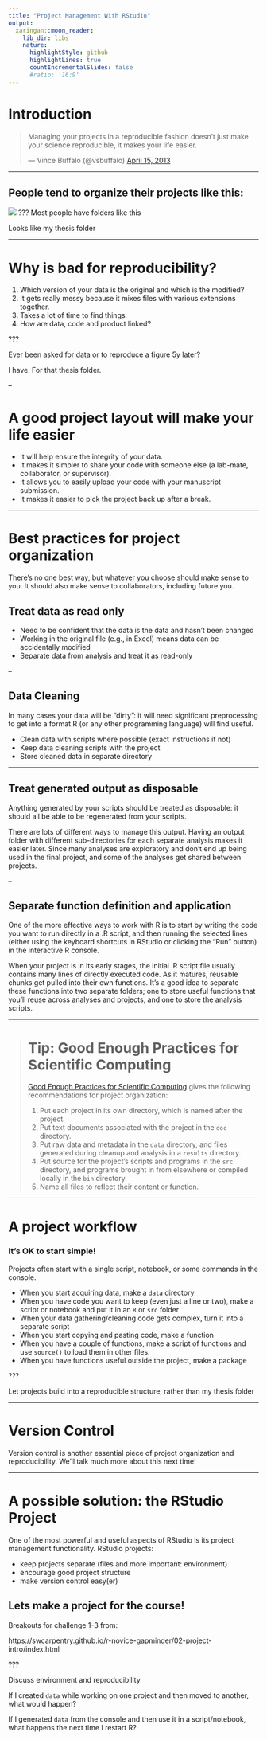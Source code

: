 ```yaml
---
title: "Project Management With RStudio"
output:
  xaringan::moon_reader:
    lib_dir: libs
    nature:
      highlightStyle: github
      highlightLines: true
      countIncrementalSlides: false
      #ratio: '16:9'
---
```



# Introduction

<blockquote class="twitter-tweet"><p>Managing your projects in a reproducible fashion doesn't just make your science reproducible, it makes your life easier.</p>— Vince Buffalo (@vsbuffalo) <a href="https://twitter.com/vsbuffalo/status/323638476153167872">April 15, 2013</a></blockquote>
<script async src="//platform.twitter.com/widgets.js" charset="utf-8"></script>

---

## People tend to organize their projects like this:

![](images/bad_layout.png)
???
Most people have folders like this

Looks like my thesis folder

---

# Why is bad for reproducibility?

1. Which version of your data is
the original and which is the modified?
2. It gets really messy because it mixes files with various
extensions together.
3. Takes a lot of time to find
things.
4. How are data, code and product linked?

???

Ever been asked for data or to reproduce a figure 5y later?

I have. For that thesis folder.

--

# A good project layout will make your life easier

* It will help ensure the integrity of your data.
* It makes it simpler to share your code with someone else
(a lab-mate, collaborator, or supervisor).
* It allows you to easily upload your code with your manuscript submission.
* It makes it easier to pick the project back up after a break.

---

# Best practices for project organization

There's no one best way, but whatever you choose should make sense to you. It should also make sense to collaborators, including future you.

## Treat data as read only

* Need to be confident that the data is the data and hasn't been changed
* Working in the original file (e.g., in Excel) means data can be accidentally modified
* Separate data from analysis and treat it as read-only

--

## Data Cleaning

In many cases your data will be "dirty": it will need significant preprocessing
to get into a format R (or any other programming language) will find useful.

* Clean data with scripts where possible (exact instructions if not)
* Keep data cleaning scripts with the project
* Store cleaned data in separate directory

---

## Treat generated output as disposable

Anything generated by your scripts should be treated as disposable: it should
all be able to be regenerated from your scripts.

There are lots of different ways to manage this output. Having an output folder
with different sub-directories for each separate analysis makes it easier later.
Since many analyses are exploratory and don't end up being used in the final
project, and some of the analyses get shared between projects.

--

## Separate function definition and application

One of the more effective ways to work with R is to start by writing the code you want to run directly in a .R script, and then running the selected lines (either using the keyboard shortcuts in RStudio or clicking the "Run" button) in the interactive R console.

When your project is in its early stages, the initial .R script file usually contains many lines of directly executed code. As it matures, reusable chunks get pulled into their own functions. It's a good idea to separate these functions into two separate folders; one to store useful functions that you'll reuse across analyses and projects, and one to store the analysis scripts.

---

> # Tip: Good Enough Practices for Scientific Computing
>
> [Good Enough Practices for Scientific Computing](https://github.com/swcarpentry/good-enough-practices-in-scientific-computing/blob/gh-pages/good-enough-practices-for-scientific-computing.pdf) gives the following recommendations for project organization:
>
> 1. Put each project in its own directory, which is named after the project.
> 2. Put text documents associated with the project in the `doc` directory.
> 3. Put raw data and metadata in the `data` directory, and files generated during cleanup and analysis in a `results` directory.
> 4. Put source for the project's scripts and programs in the `src` directory, and programs brought in from elsewhere or compiled locally in the `bin` directory.
> 5. Name all files to reflect their content or function.

---

# A project workflow

### It's **OK** to start simple!

Projects often start with a single script, notebook, or some commands in the console.

* When you start acquiring data, make a `data` directory
* When you have code you want to keep (even just a line or two), make a script or notebook and put it in an `R` or `src` folder
* When your data gathering/cleaning code gets complex, turn it into a separate script
* When you start copying and pasting code, make a function
* When you have a couple of functions, make a script of functions and use `source()` to load them in other files.
* When you have functions useful outside the project, make a package

???

Let projects build into a reproducible structure, rather than my thesis folder

---

# Version Control

Version control is another essential piece of project organization and reproducibility. We'll talk much more about this next time!

---

# A possible solution: the RStudio Project

One of the most powerful and useful aspects of RStudio is its project management functionality. RStudio projects:

* keep projects separate (files and more important: environment)
* encourage good project structure
* make version control easy(er)

## Lets make a project for the course!

Breakouts for challenge 1-3 from:

https://swcarpentry.github.io/r-novice-gapminder/02-project-intro/index.html

???

Discuss environment and reproducibility

If I created `data` while working on one project and then moved to another, what would happen?

If I generated `data` from the console and then use it in a script/notebook, what happens the next time I restart R?